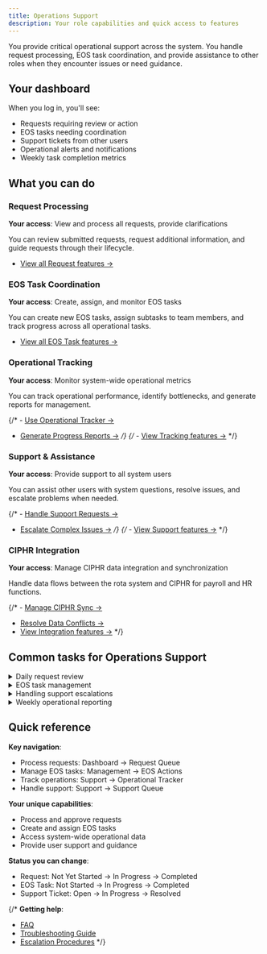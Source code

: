 ```yaml
---
title: Operations Support
description: Your role capabilities and quick access to features
---
```


You provide critical operational support across the system. You handle request processing, EOS task coordination, and provide assistance to other roles when they encounter issues or need guidance.

## Your dashboard

When you log in, you'll see:
- Requests requiring review or action
- EOS tasks needing coordination
- Support tickets from other users
- Operational alerts and notifications
- Weekly task completion metrics

## What you can do

### Request Processing
**Your access**: View and process all requests, provide clarifications

You can review submitted requests, request additional information, and guide requests through their lifecycle.

- [View all Request features →](features/management/request-management)

### EOS Task Coordination
**Your access**: Create, assign, and monitor EOS tasks

You can create new EOS tasks, assign subtasks to team members, and track progress across all operational tasks.

- [View all EOS Task features →](features/management/eos-actions)

### Operational Tracking
**Your access**: Monitor system-wide operational metrics

You can track operational performance, identify bottlenecks, and generate reports for management.

{/* - [Use Operational Tracker →](../../how-to-guides/use-operational-tracker)
- [Generate Progress Reports →](../../how-to-guides/generate-reports) */}
{/* - [View Tracking features →](../../features/operational-tracking) */}

### Support & Assistance
**Your access**: Provide support to all system users

You can assist other users with system questions, resolve issues, and escalate problems when needed.

{/* - [Handle Support Requests →](../../how-to-guides/handle-support-requests)
- [Escalate Complex Issues →](../../how-to-guides/escalate-issues) */}
{/* - [View Support features →](../../features/user-support) */}

### CIPHR Integration
**Your access**: Manage CIPHR data integration and synchronization

Handle data flows between the rota system and CIPHR for payroll and HR functions.

{/* - [Manage CIPHR Sync →](../../how-to-guides/manage-ciphr-sync)
- [Resolve Data Conflicts →](../../how-to-guides/resolve-data-conflicts)
- [View Integration features →](../../features/ciphr-integration) */}

## Common tasks for Operations Support

<details>
<summary>Daily request review</summary>

1. Check dashboard for new requests
2. Review request details for completeness
3. Request clarifications if information is missing
4. Update request status as appropriate
5. Coordinate with relevant teams

</details>

<details>
<summary>EOS task management</summary>

1. Review task progress across all active tasks
2. Follow up on overdue subtasks
3. Create new tasks based on operational needs
4. Update task priorities as situations change
5. Coordinate with task assignees

</details>

<details>
<summary>Handling support escalations</summary>

1. Receive support request from user
2. Assess complexity and required expertise
3. Provide direct assistance or escalate appropriately
4. Document resolution steps
5. Follow up to ensure issue is resolved

</details>

<details>
<summary>Weekly operational reporting</summary>

1. Use Operational Tracker to gather metrics
2. Review request completion rates
3. Assess EOS task progress
4. Identify operational bottlenecks
5. Generate summary reports for management

</details>

## Quick reference

**Key navigation**:
- Process requests: Dashboard → Request Queue
- Manage EOS tasks: Management → EOS Actions
- Track operations: Support → Operational Tracker
- Handle support: Support → Support Queue

**Your unique capabilities**:
- Process and approve requests
- Create and assign EOS tasks
- Access system-wide operational data
- Provide user support and guidance

**Status you can change**:
- Request: Not Yet Started → In Progress → Completed
- EOS Task: Not Started → In Progress → Completed
- Support Ticket: Open → In Progress → Resolved

{/* **Getting help**:
- [FAQ](../../reference/faq)
- [Troubleshooting Guide](../../reference/troubleshooting)
- [Escalation Procedures](../../reference/escalation) */}